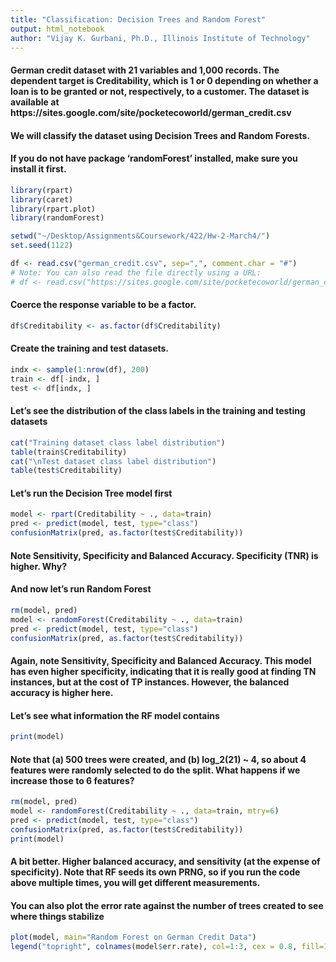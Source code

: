 ```yaml
---
title: "Classification: Decision Trees and Random Forest"
output: html_notebook
author: "Vijay K. Gurbani, Ph.D., Illinois Institute of Technology"
---
```

#### German credit dataset with 21 variables and 1,000 records.  The dependent target is Creditability, which is 1 or 0 depending on whether a loan is to be granted or not, respectively, to a customer.  The dataset is available at  https://sites.google.com/site/pocketecoworld/german_credit.csv
#### We will classify the dataset using Decision Trees and Random Forests.

#### **If you do not have package 'randomForest' installed, make sure you install it first.**

```r
library(rpart)
library(caret)
library(rpart.plot)
library(randomForest)

setwd("~/Desktop/Assignments&Coursework/422/Hw-2-March4/")
set.seed(1122)

df <- read.csv("german_credit.csv", sep=",", comment.char = "#")
# Note: You can also read the file directly using a URL:
# df <- read.csv("https://sites.google.com/site/pocketecoworld/german_credit.csv")
```
#### Coerce the response variable to be a factor.
```r
df$Creditability <- as.factor(df$Creditability)
```
#### Create the training and test datasets.
```r
indx <- sample(1:nrow(df), 200)
train <- df[-indx, ]
test <- df[indx, ]
```
#### Let's see the distribution of the class labels in the training and testing datasets
```r
cat("Training dataset class label distribution")
table(train$Creditability)
cat("\nTest dataset class label distribution")
table(test$Creditability)
```

#### Let's run the Decision Tree model first
```r
model <- rpart(Creditability ~ ., data=train)
pred <- predict(model, test, type="class")
confusionMatrix(pred, as.factor(test$Creditability))
```
#### Note Sensitivity, Specificity and Balanced Accuracy.  Specificity (TNR) is higher.  Why?
#### And now let's run Random Forest
```r
rm(model, pred)
model <- randomForest(Creditability ~ ., data=train)
pred <- predict(model, test, type="class")
confusionMatrix(pred, as.factor(test$Creditability))
```
#### Again, note Sensitivity, Specificity and Balanced Accuracy.  This model has even higher specificity, indicating that it is really good at finding TN instances, but at the cost of TP instances.  However, the balanced accuracy is higher here.

#### Let's see what information the RF model contains
```r
print(model)
```
#### Note that (a) 500 trees were created, and (b) log_2(21) ~ 4, so about 4 features were randomly selected to do the split.  What happens if we increase those to 6 features?
```r
rm(model, pred)
model <- randomForest(Creditability ~ ., data=train, mtry=6)
pred <- predict(model, test, type="class")
confusionMatrix(pred, as.factor(test$Creditability))
print(model)
```
#### A bit better.  Higher balanced accuracy, and sensitivity (at the expense of specificity).  Note that RF seeds its own PRNG, so if you run the code above multiple times, you will get different measurements.

#### You can also plot the error rate against the number of trees created to see where things stabilize

```r
plot(model, main="Random Forest on German Credit Data")
legend("topright", colnames(model$err.rate), col=1:3, cex = 0.8, fill=1:3)
```

